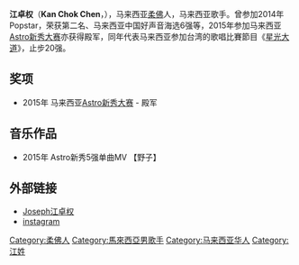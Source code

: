 {{unreferenced|time=2016-05-13T04:03:12+00:00}}
{{艺人
| 姓名 = 江卓权
| 英文名 = Joseph Kan
| 出生日期 = {{birth date and age|1994|11|11}} 
| 类型 = 男歌手
| 图片 = 
| 图片简介 = 江卓权
| 昵称 = 淡定哥，Joseph，情歌王子
| 演奏乐器 = 钢琴，吉他
| 教育程度 = 
| 国籍 = {{MAS}}
| 语言 = [[华语|华语]]、[[英语|英语]]、[[马来语|马来语]]、[[粤语|粤语]]
}}

'''江卓权'''（'''Kan Chok Chen'''，{{bd|1994年|11月11日}}），马来西亚[[柔佛|柔佛]]人，马来西亚歌手。曾参加2014年Popstar，荣获第二名、马来西亚中国好声音海选6强等，2015年参加马来西亚[[Astro新秀大赛|Astro新秀大赛]]亦获得殿军，同年代表马来西亚参加台湾的歌唱比賽節目《[[星光大道_(台湾节目)|星光大道]]》，止步20强。

==奖项==
* 2015年 马来西亚[[Astro新秀大赛|Astro新秀大赛]] - 殿军

==音乐作品==
* 2015年 Astro新秀5强单曲MV 【野子】

==外部链接==
* [https://m.facebook.com/Joseph-%E6%B1%9F%E5%8D%93%E6%9D%83-249393088569183/ Joseph江卓权]
* [https://www.instagram.com/josephkan11/ instagram]

[[Category:柔佛人|Category:柔佛人]]
[[Category:馬來西亞男歌手|Category:馬來西亞男歌手]]
[[Category:马来西亚华人|Category:马来西亚华人]]
[[Category:江姓|Category:江姓]]